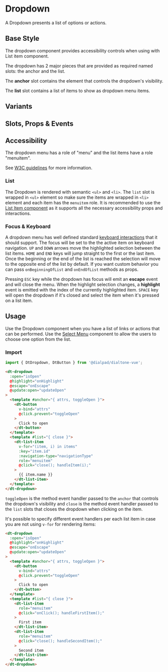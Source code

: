 
# Dropdown

<Subtitle>
  A Dropdown presents a list of options or actions.
</Subtitle>

## Base Style

The dropdown component provides accessibility controls when using with List item component.

The dropdown has 2 major pieces that are provided as required named slots: the anchor and the list.

The **anchor** slot contains the element that controls the dropdown's visibility.

The **list** slot contains a list of items to show as dropdown menu items.

<Canvas>
  <Story id="components-dropdown--default" />
</Canvas>

## Variants

<Canvas>
  <Story id="components-dropdown--variants" />
</Canvas>

## Slots, Props & Events

<ArgsTable story={PRIMARY_STORY} />

## Accessibility

The dropdown menu has a role of "menu" and the list items have a role "menuitem".

See [W3C guidelines](https://www.w3.org/TR/wai-aria-practices/#menubutton) for more information.

### List

The Dropdown is rendered with semantic `<ul>` and `<li>`. The `list` slot is wrapped in `<ul>` element so make sure
the items are wrapped in `<li>` element and each item has the `menuitem` role. It is recommended to use the [List Item
component](?path=/story/components-list-item--default) as it supports all the necessary accessibility props and interactions.

### Focus & Keyboard

A dropdown menu has well defined standard
[keyboard interactions](https://www.w3.org/TR/wai-aria-practices/examples/menu-button/menu-button-links.html#kbd_label)
that it should support.
The focus will be set to the the active item on keyboard navigation. `UP` and `DOWN` arrows move the highlighted
selection between the list items. `HOME` and `END` keys will jump straight to the first or the last item.
Once the beginning or the end of the list is reached the selection will move to the opposite end of the list by default.
If you want custom behavior you can pass `onBeginningOfList` and `onEndOfList` methods as props.

Pressing `ESC` key while the dropdown has focus will emit an **escape** event and will close the menu. When the highlight
selection changes, a **highlight** event is emitted with the index of the currently highlighted item.
`SPACE` key will open the dropdown if it's closed and select the item when it's pressed on a list item.

## Usage

Use the Dropdown component when you have a list of links or actions that can be performed. Use the
[Select Menu](?path=/story/components-select-menu--default) component to allow the users to choose one option from the list.

### Import

```jsx
import { DtDropdown, DtButton } from '@dialpad/dialtone-vue';
```

```html
<dt-dropdown
  :open="isOpen"
  @highlight="onHighlight"
  @escape="onEscape"
  @update:open="updateOpen"
>
  <template #anchor="{ attrs, toggleOpen }">
    <dt-button
      v-bind="attrs"
      @click.prevent="toggleOpen"
    >
      Click to open
    </dt-button>
  </template>
  <template #list="{ close }">
    <dt-list-item
      v-for="(item, i) in items"
      :key="item.id"
      :navigation-type="navigationType"
      role="menuitem"
      @click="close(); handleItem(i);"
    >
      {{ item.name }}
    </dt-list-item>
  </template>
</dt-dropdown>
```

`toggleOpen` is the method event handler passed to the `anchor` that controls the dropdown's visibility and
`close` is the method event handler passed to the `list` slots that closes the dropdown when clicking on the item.

It's possible to specify different event handlers per each list item in case you are not using `v-for` for
rendering items:

```html
<dt-dropdown
  :open="isOpen"
  @highlight="onHighlight"
  @escape="onEscape"
  @update:open="updateOpen"
>
  <template #anchor="{ attrs, toggleOpen }">
    <dt-button
      v-bind="attrs"
      @click.prevent="toggleOpen"
    >
      Click to open
    </dt-button>
  </template>
  <template #list="{ close }">
    <dt-list-item
      role="menuitem"
      @click="onClick(); handleFirstItem();"
    >
      First item
    </dt-list-item>
    <dt-list-item
      role="menuitem"
      @click="close(); handleSecondItem();"
    >
      Second item
    </dt-list-item>
  </template>
</dt-dropdown>
```
